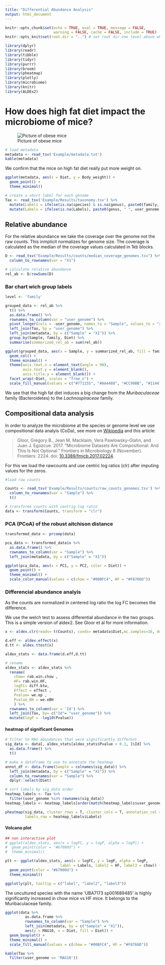 ```yaml
---
title: "Differential Abundance Analysis"
output: html_document
---
```


```r
knitr::opts_chunk$set(echo = TRUE, eval = TRUE, message = FALSE,
                      warning = FALSE, cache = FALSE, include = TRUE)
knitr::opts_knit$set(root.dir = "..") # set root dir one level above where Rmd is saved
```

```r
library(dplyr)
library(readr)
library(tibble)
library(tidyr)
library(purrr)
library(broom)
library(pheatmap)
library(plotly)
library(microbiome)
library(knitr)
library(ALDEx2)

```

# How does high fat diet impact the microbiome of mice?

![Picture of obese mice](https://upload.wikimedia.org/wikipedia/commons/0/0b/Fatmouse.jpg)

```r
# load metadata
metadata <- read_tsv('Example/metadata.txt')
kable(metadata)
```

We confirm that the mice on high fat diet really put more weight on.

```r
ggplot(metadata, aes(x = Diet, y = Body_weight)) +
  geom_point() +
  theme_minimal()
```

```r
# create a short label for each genome
Tax <- read_tsv('Example/Results/taxonomy.tsv') %>%
  mutate(Labels = ifelse(is.na(species) & is.na(genus), paste0(family, " ", user_genome), species)) %>%
  mutate(Labels = ifelse(is.na(Labels), paste0(genus, " ", user_genome), Labels))
```

## Relative abundance

For the relative abundance we take the coverage over the genome not the raw counts. This inmplicit normalizes for genome size. The coverage is calculated as the median of the coverage values calculated in 1kb blocks.

```r
D <- read_tsv("Example/Results/counts/median_coverage_genomes.tsv") %>%
  column_to_rownames(var = "X1")
```


```r
# calculate relative abundance
rel_ab <- D/rowSums(D)
```

### Bar chart wich group labels

```r
level <- 'family'

grouped_data <- rel_ab %>%
  t() %>%
  as.data.frame() %>%
  rownames_to_column(var = "user_genome") %>%
  pivot_longer(cols = -user_genome, names_to = "Sample", values_to = "rel_ab") %>%
  left_join(Tax, by = "user_genome") %>%
  left_join(metadata, by = c("Sample" = "X1")) %>%
  group_by(Sample, family, Diet) %>%
  summarise(summarized_rel_ab = sum(rel_ab))

ggplot(grouped_data, aes(x = Sample, y = summarized_rel_ab, fill = family)) +
  geom_col() +
  theme_minimal() +
  theme(axis.text.x = element_text(angle = 90),
        axis.text.y = element_blank(),
        axis.title.y = element_blank()) +
  facet_wrap(~Diet, scales = "free_x") +
  scale_fill_manual(values = c("#771155", "#AA4488", "#CC99BB", "#114477", "#4477AA", "#77AADD", "#117777", "#44AAAA", "#77CCCC", "#117744", "#44AA77", "#88CCAA", "#777711", "#AAAA44", "#DDDD77", "#774411", "#AA7744", "#DDAA77", "#771122", "#AA4455", "#DD7788"))
```

We see that the high fat diet induces a big change from the *Muribaculaceae* family (Bacteroidetes) to the *Lachnospiraceae* family.

## Compositional data analysis


In order to analyze the microbiome at the species or genome level we use compositional data analyis (CoDa), see more on [Wikipedia](https://en.wikipedia.org/wiki/Compositional_data) and this article:

>Gloor, Gregory B., Jean M. Macklaim, Vera Pawlowsky-Glahn, and Juan J. Egozcue. 2017. “Microbiome Datasets Are  Compositional: And This Is Not Optional.” Frontiers in Microbiology 8 (November). Frontiers: 2224.
    doi: [10.3389/fmicb.2017.02224](https://www.frontiersin.org/articles/10.3389/fmicb.2017.02224).


For this we load the rawcounts and use centric log ratios (clr) after imputing values for the zeros.




```r
#load raw counts

Counts <- read_tsv('Example/Results/counts/raw_counts_genomes.tsv') %>%
  column_to_rownames(var = "Sample") %>%
  t()

# transforme counts with centrig log ratio
data <- transform(Counts, transform = "clr")
```

### PCA (PCoA) of the robust aitchison distance

```r
transformed_data <- prcomp(data)
```

```r
pca_data <- transformed_data$x %>%
  as.data.frame() %>%
  rownames_to_column(var = "Sample") %>%
  left_join(metadata, by = c("Sample" = "X1"))

ggplot(pca_data, aes(x = PC1, y = PC2, color = Diet)) +
  geom_point() +
  theme_minimal() +
  scale_color_manual(values = c(chow = "#00BFC4", HF = "#F8766D"))
```

### Differencial abundance analyis

As the counts are normalized in centered log ratio the log FC becomes the difference.

We use the welch test to assess differential abundance in the two groups. This is a simple version of aldex2. See Gloor et al for more information.

```r

x <- aldex.clr(reads= t(Counts), conds= metadata$Diet,mc.samples=16, denom="all", verbose=F)

d.eff <- aldex.effect(x)
d.tt <- aldex.ttest(x)

aldex_stats <- data.frame(d.eff,d.tt)

# rename
aldex_stats <- aldex_stats %>%
  rename(
    chow= rab.win.chow ,
    HF= rab.win.HF,
    logFC= diff.btw,
    Effect = effect ,
    Pvalue= we.ep ,
    Pvalue_BH = we.eBH
    ) %>%
  rownames_to_column(var = 'Id') %>%
  left_join(Tax, by= c("Id"= "user_genome")) %>%
  mutate(logP = -log10(Pvalue))


```

#### heatmap of significant Genomes

```r
# filter to MAG abundances that were significantly different
sig_data <- data[, aldex_stats[aldex_stats$Pvalue < 0.1, ]$Id] %>%
  as.data.frame() %>%
  t()

# make a dataframe to use to annotate the heatmap
annot_df <- data.frame(Sample = colnames(sig_data)) %>%
  left_join(metadata, by = c("Sample" = "X1")) %>%
  column_to_rownames(var = "Sample") %>%
  dplyr::select(Diet)

# sort labels by sig_data order
heatmap_labels <- Tax %>%
  filter(user_genome %in% rownames(sig_data))
heatmap_labels <- heatmap_labels[order(match(heatmap_labels$user_genome, rownames(sig_data))), ]

pheatmap(sig_data, cluster_rows = T, cluster_cols = T, annotation_col = annot_df,
         labels_row = heatmap_labels$Labels)
```

#### Volcano plot

```r
## non interactive plot
# ggplot(aldex_stats, aes(x = logFC, y = logP, alpha = logP)) +
#  geom_point(color = "#67000d") +
#  theme_minimal()

plt <- ggplot(aldex_stats, aes(x = logFC, y = logP, alpha = logP,
                         label = Labels, label2 = HF, label3 = chow)) +
  geom_point(color = "#67000d") +
  theme_minimal()

ggplotly(plt, tooltip = c("label", "label2", "label3"))
```


The uncultured species with the name 'UBA7173 sp001689485' is highly significantly increased in chow mice vs HF mice. It belongs to the Muribaculaceae family.

```r
ggplot(data %>%
         as.data.frame %>%
         rownames_to_column(var = "Sample") %>%
         left_join(metadata, by = c("Sample" = "X1")),
         aes(y = MAG10, x = Diet, fill = Diet)) +
  geom_boxplot() +
  theme_minimal() +
  scale_fill_manual(values = c(chow = "#00BFC4", HF = "#F8766D"))

kable(Tax %>%
  filter(user_genome == 'MAG10'))
```
